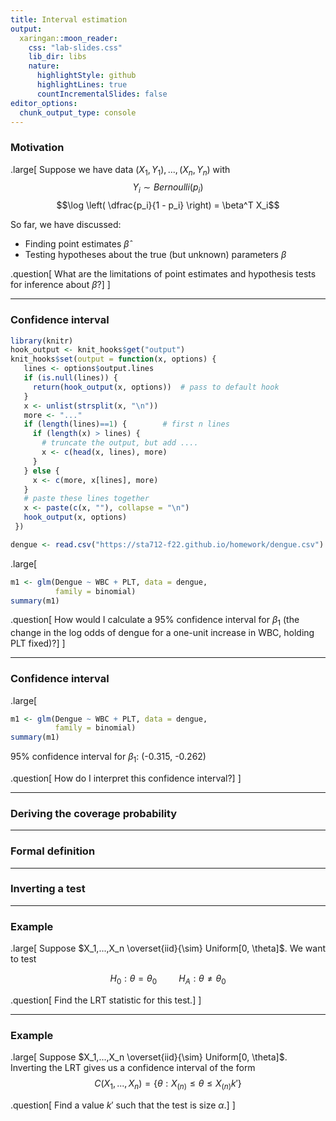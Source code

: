 ```yaml
---
title: Interval estimation
output:
  xaringan::moon_reader:
    css: "lab-slides.css"
    lib_dir: libs
    nature:
      highlightStyle: github
      highlightLines: true
      countIncrementalSlides: false
editor_options: 
  chunk_output_type: console
---
```


### Motivation

.large[
Suppose we have data $(X_1, Y_1),...,(X_n, Y_n)$ with
$$Y_i \sim Bernoulli(p_i)$$
$$\log \left( \dfrac{p_i}{1 - p_i} \right) = \beta^T X_i$$

So far, we have discussed:

* Finding point estimates $\widehat{\beta}$
* Testing hypotheses about the true (but unknown) parameters $\beta$

.question[
What are the limitations of point estimates and hypothesis tests for inference about $\beta$?
]
]

---

### Confidence interval

```r
library(knitr)
hook_output <- knit_hooks$get("output")
knit_hooks$set(output = function(x, options) {
   lines <- options$output.lines
   if (is.null(lines)) {
     return(hook_output(x, options))  # pass to default hook
   }
   x <- unlist(strsplit(x, "\n"))
   more <- "..."
   if (length(lines)==1) {        # first n lines
     if (length(x) > lines) {
       # truncate the output, but add ....
       x <- c(head(x, lines), more)
     }
   } else {
     x <- c(more, x[lines], more)
   }
   # paste these lines together
   x <- paste(c(x, ""), collapse = "\n")
   hook_output(x, options)
 })

dengue <- read.csv("https://sta712-f22.github.io/homework/dengue.csv")
```

.large[
```r
m1 <- glm(Dengue ~ WBC + PLT, data = dengue, 
          family = binomial)
summary(m1)
```

.question[
How would I calculate a 95% confidence interval for $\beta_1$ (the change in the log odds of dengue for a one-unit increase in WBC, holding PLT fixed)?
]
]

---

### Confidence interval

.large[
```r
m1 <- glm(Dengue ~ WBC + PLT, data = dengue, 
          family = binomial)
summary(m1)
```

95% confidence interval for $\beta_1$: (-0.315, -0.262)

.question[
How do I interpret this confidence interval?
]
]

---

### Deriving the coverage probability

---

### Formal definition

---

### Inverting a test


---

### Example

.large[
Suppose $X_1,...,X_n \overset{iid}{\sim} Uniform[0, \theta]$. We want to test

$$H_0: \theta = \theta_0 \hspace{1cm} H_A: \theta \neq \theta_0$$

.question[
Find the LRT statistic for this test.
]
]

---

### Example

.large[
Suppose $X_1,...,X_n \overset{iid}{\sim} Uniform[0, \theta]$. Inverting the LRT gives us a confidence interval of the form
$$C(X_1,...,X_n) = \left\lbrace \theta: X_{(n)} \leq \theta \leq X_{(n)}k' \right\rbrace$$

.question[
Find a value $k'$ such that the test is size $\alpha$.
]
]
